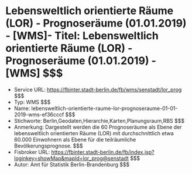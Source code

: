 # Lebensweltlich orientierte Räume (LOR) - Prognoseräume (01.01.2019) - [WMS]- Titel: Lebensweltlich orientierte Räume (LOR) - Prognoseräume (01.01.2019) - [WMS] $$$
- Service URL: https://fbinter.stadt-berlin.de/fb/wms/senstadt/lor_prog $$$
- Typ: WMS $$$
- Name: lebensweltlich-orientierte-raume-lor-prognoseraume-01-01-2019-wms-ef36cccf $$$
- Stichworte: Berlin,Geodaten,Hierarchie,Karten,Planungsraum,RBS $$$
- Anmerkung: Dargestellt werden die 60 Prognoseräume als Ebene der lebensweltlich orientierten Räume (LOR) mit durchschnittlich etwa 60.000 Einwohnern als Ebene für die teilräumliche Bevölkerungsprognose. $$$
- Fisbroker URL: https://fbinter.stadt-berlin.de/fb/index.jsp?loginkey=showMap&mapId=lor_prog@senstadt $$$
- Autor: Amt für Statistik Berlin-Brandenburg $$$

